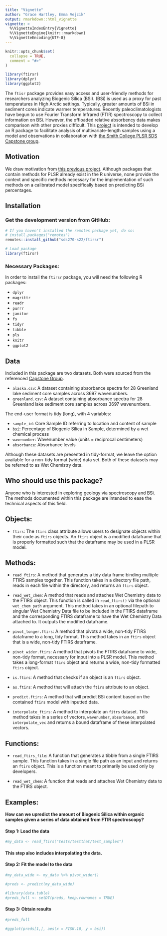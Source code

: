 ```yaml
---
title: "Vignette"
author: "Grace Hartley, Emma Vejcik"
output: rmarkdown::html_vignette
vignette: >
  %\VignetteIndexEntry{Vignette}
  %\VignetteEngine{knitr::rmarkdown}
  %\VignetteEncoding{UTF-8}
---
```


```r
knitr::opts_chunk$set(
  collapse = TRUE,
  comment = "#>"
)
```

```r
library(ftirsr)
library(dplyr)
library(ggplot2)
```

The `ftisr` package provides easy access and user-friendly methods for researchers analyzing Biogenic Silica (BSi). (BSi) is used as a proxy for past temperatures in High Arctic settings. Typically, greater amounts of BSi in sediment cores indicate warmer temperatures. Recently paleoclimatologists have begun to use Fourier Transform Infrared (FTIR) spectroscopy to collect information on BSi. However, the offloaded relative absorbency data makes comparison with other proxies difficult. This [project](https://github.com/sds270-s22/ftirsr) is intended to develop an R package to facilitate analysis of multivariate-length samples using a model and observations in collaboration with [the Smith College PLSR SDS Capstone group](https://github.com/sds-capstone/PLSmodel). 

## Motivation

We draw motivation from [this previous project](https://www.causeweb.org/usproc/eusrc/2021/virtual-posters/7). Although packages that contain methods for PLSR already exist in the R universe, none provide the context and specific methods necessary for the implementation of such methods on a calibrated model specifically based on predicting BSi percentages. 


## Installation

### Get the development version from GitHub:

```r
# If you haven't installed the remotes package yet, do so:
# install.packages("remotes")
remotes::install_github("sds270-s22/ftirsr")
```

```r
# Load package
library(ftirsr)
```

### Necessary Packages:

In order to install the `ftirsr` package, you will need the following R packages:

- `dplyr`
- `magrittr`
- `readr`
- `purrr`
- `janitor`
- `fs`
- `tidyr`
- `tibble`
- `pls`
- `knitr`
- `ggplot2`

## Data

Included in this package are two datasets. Both were sourced from the referenced [Capstone Group](https://github.com/sds-capstone/PLSmodel). 


- `alaska.csv`: A dataset containing absorbance spectra for 28 Greenland lake sediment core samples across 3697 wavenumbers.
- `greenland.csv`: A dataset containing absorbance spectra for 28 Greenland lake sediment core samples across 3697 wavenumbers.


The end-user format is tidy (long), with 4 variables:

- `sample_id`: Core Sample ID referring to location and content of sample
- `bsi`: Percentage of Biogenic Silica in Sample, determined by a wet chemical process
- `wavenumber`: Wavenumber value (units = reciprocal centimeters)
- `absorbance`: Absorbance levels

Although these datasets are presented in tidy-format, we leave the option available for a non-tidy format (wide) data set. Both of these datasets may be referred to as Wet Chemistry data.

## Who should use this package?

Anyone who is interested in exploring geology via spectroscopy and BSi. The methods documented within this package are intended to ease the technical aspects of this field. 


## Objects:

- `ftirs`: The `ftirs` class attribute allows users to designate objects within their code as `ftirs` objects. An `ftirs` object is a modified dataframe that is properly formatted such that the dataframe may be used in a  PLSR model.

## Methods: 

- `read_ftirs`: A method that generates a tidy data frame binding multiple FTIRS samples together. This function takes in a directory file path, reads in each file within the directory, and returns an `ftirs` object.

- `read_wet_chem`: A method that reads and attaches Wet Chemistry data to the FTIRS object. This function is called in `read_ftirs()` via the optional `wet_chem_path` argument. This method takes in an optional filepath to singular Wet Chemistry Data file to be included in the FTIRS dataframe and the corresponding FTIRS dataframe to have the Wet Chemistry Data attached to. It outputs the modified dataframe.

- `pivot_longer.ftirs`: A method that pivots a wide, non-tidy FTIRS dataframe to a long, tidy format. This method takes in an `ftirs` object that is a wide, non-tidy FTIRS dataframe. 

- `pivot_wider.ftirs`: A method that pivots the FTIRS dataframe to wide, non-tidy format, necessary for input into a PLSR model. This method takes a long-format `ftirs` object and returns a wide, non-tidy formatted `ftirs` object.

- `is.ftirs`: A method that checks if an object is an `ftirs` object. 

- `as.ftirs`: A method that will attach the `ftirs` attribute to an object.

- `predict.ftirs`: A method that will predict BSi content based on the contained `ftirs` model with inputted data.

- `interpolate_ftirs`: A method to interpolate an `fitrs` dataset. This method takes in a series of vectors, `wavenumber`, `absorbance`, and `interpolate_vec` and returns a bound dataframe of these interpolated vectors.

## Functions:

- `read_ftirs_file`: A function that generates a tibble from a single FTIRS sample. This function takes in a single file path as an input and returns an `ftirs` object. This is a function meant to primarily be used only by developers.

- `read_wet_chem`: A function that reads and attaches Wet Chemistry data to the FTIRS object.



## Examples:

**How can we upredict the amount of Biogenic Silica within organic samples given a series of data obtained from FTIR spectroscopy?**

#### Step 1: Load the data

```r
#my_data <- read_ftirs("tests/testthat/test_samples")
```

#### This step also includes interpolating the data.

#### Step 2: Fit the model to the data

```r
#my_data_wide <- my_data %>% pivot_wider()

#preds <- predict(my_data_wide)
```

```r
#library(data.table)
#preds_full <- setDT(preds, keep.rownames = TRUE)
```


#### Step 3: Obtain results

```r
#preds_full
```


```r
#ggplot(preds[1,], aes(x = FISK.10, y = bsi))
```









